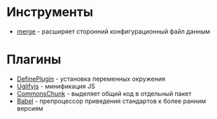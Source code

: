 = Инструменты =
* [[merge|merge]] - расширяет сторонний конфигурационный файл данным

= Плагины =
* [[define|DefinePlugin]] - установка переменных окружения
* [[uglifyjs|Uglifyjs]] - минификация JS
* [[common-chunk|CommonsChunk]] - выделяет общий код в отдельный пакет
* [[bable|Babel]] - препроцессор приведения стандартов к более ранним версиям

